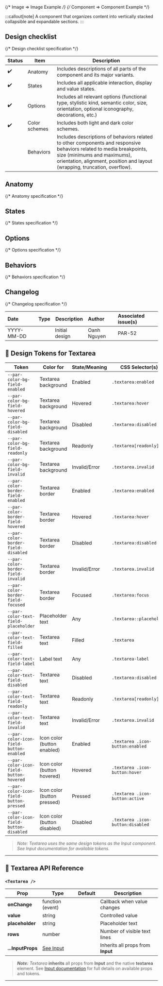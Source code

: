 
{/* Image => Image Example */}
{/* Component => Component Example */}

:::callout[note]
A component that organizes content into vertically stacked collapsible and expandable sections.
:::

## Design checklist <span id="design-checklist"></span>

{/* Design checklist specification */}

| Status | Item          | Description                                                                                                                                                                                                                       |
| ------ | ------------- | --------------------------------------------------------------------------------------------------------------------------------------------------------------------------------------------------------------------------------- |
| ✔️     | Anatomy       | Includes descriptions of all parts of the component and its major variants.                                                                                                                                                       |
| ✔️     | States        | Includes all applicable interaction, display and value states.                                                                                                                                                                    |
| ✔️     | Options       | Includes all relevant options (functional type, stylistic kind, semantic color, size, orientation, optional iconography, decorations, etc.)                                                                                       |
| ✔️     | Color schemes | Includes both light and dark color schemes.                                                                                                                                                                                       |
|        | Behaviors     | Includes descriptions of behaviors related to other components and responsive behaviors related to media breakpoints, size (minimums and maximums), orientation, alignment, position and layout (wrapping, truncation, overflow). |

## Anatomy <span id="anatomy"></span>

{/* Anatomy specification */}

## States <span id="states"></span>

{/* States specification */}

## Options <span id="options"></span>

{/* Options specification */}

## Behaviors <span id="behaviors"></span>

{/* Behaviors specification */}

## Changelog <span id="changelog"></span>

{/* Changelog specification */}

| Date       | Type                                                     | Description    | Author      | Associated issue(s) |
| :--------- | :------------------------------------------------------- | -------------- | :---------- | :------------------ |
| YYYY-MM-DD | <Badge size='sm' kind='glass' color='cyan' label="new"/> | Initial design | Oanh Nguyen | PAR-52              |

## 🎨 Design Tokens for Textarea

| **Token**                              | **Color for**                | **State/Meaning**         | **CSS Selector(s)** |
|---------------------------------------- | ---------------------------- | ------------------------- | ------------------- |
| `--par-color-bg-field-enabled`          | Textarea background          | Enabled                   | `.textarea:enabled` |
| `--par-color-bg-field-hovered`          | Textarea background          | Hovered                   | `.textarea:hover` |
| `--par-color-bg-field-disabled`         | Textarea background          | Disabled                  | `.textarea:disabled` |
| `--par-color-bg-field-readonly`         | Textarea background          | Readonly                  | `.textarea[readonly]` |
| `--par-color-bg-field-invalid`          | Textarea background          | Invalid/Error             | `.textarea.invalid` |
| `--par-color-border-field-enabled`      | Textarea border              | Enabled                   | `.textarea:enabled` |
| `--par-color-border-field-hovered`      | Textarea border              | Hovered                   | `.textarea:hover` |
| `--par-color-border-field-disabled`     | Textarea border              | Disabled                  | `.textarea:disabled` |
| `--par-color-border-field-invalid`      | Textarea border              | Invalid/Error             | `.textarea.invalid` |
| `--par-color-border-field-focused`      | Textarea border              | Focused                   | `.textarea:focus` |
| `--par-color-text-field-placeholder`    | Placeholder text             | Any                       | `.textarea::placeholder` |
| `--par-color-text-field-filled`         | Textarea text                | Filled                    | `.textarea` |
| `--par-color-text-field-label`          | Label text                   | Any                       | `.textarea-label` |
| `--par-color-text-field-disabled`       | Textarea text                | Disabled                  | `.textarea:disabled` |
| `--par-color-text-field-readonly`       | Textarea text                | Readonly                  | `.textarea[readonly]` |
| `--par-color-text-field-invalid`        | Textarea text                | Invalid/Error             | `.textarea.invalid` |
| `--par-color-icon-field-button-enabled` | Icon color (button enabled)  | Enabled                   | `.textarea .icon-button:enabled` |
| `--par-color-icon-field-button-hovered` | Icon color (button hovered)  | Hovered                   | `.textarea .icon-button:hover` |
| `--par-color-icon-field-button-pressed` | Icon color (button pressed)  | Pressed                   | `.textarea .icon-button:active` |
| `--par-color-icon-field-button-disabled`| Icon color (button disabled) | Disabled                  | `.textarea .icon-button:disabled` |

> _Note: Textarea uses the same design tokens as the Input component. See Input documentation for available tokens._

---

## 🧩 Textarea API Reference

### `<Textarea />`

| **Prop**          | **Type**                  | **Default** | **Description**                   |
| ----------------- | ------------------------- | ----------- | --------------------------------- |
| **onChange**      | function (event)          |             | Callback when value changes       |
| **value**         | string                    |             | Controlled value                  |
| **placeholder**   | string                    |             | Placeholder text                  |
| **rows**          | number                    |             | Number of visible text lines      |
| **...InputProps** | [See Input](../BaseInput) |             | Inherits all props from **Input** |

> **_Note:_** _Textarea_ **inherits** all props from **Input** and the native **textarea** element. See [Input documentation](../BaseInput) for full details on available props and tokens.

---
